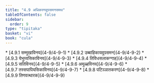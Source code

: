```yaml
---
title: "4.9 अधिकरणवूपसमनसमथ"
tableOfContents: false
sidebar:
  order: 9
type: "tipitaka"
basket: "vi"
book: "cula"
---
```



<DynamicBreadcrumb />



<TableOfContents book="cula" section="4.9">
* [4.9.1 सम्मुखाविनय](4-9/4-9-1)
* [4.9.2 उब्बाहिकायवूपसमन](4-9/4-9-2)
* [4.9.3 येभुय्यसिकाविनय](4-9/4-9-3)
* [4.9.4 तिविधसलाकग्गाह](4-9/4-9-4)
* [4.9.5 सतिविनय](4-9/4-9-5)
* [4.9.6 अमूळ्हविनय](4-9/4-9-6)
* [4.9.7 तस्सपापियसिकाविनय](4-9/4-9-7)
* [4.9.8 पटिञ्ञातकरण](4-9/4-9-8)
* [4.9.9 तिणवत्थारक](4-9/4-9-9)
</TableOfContents>